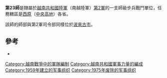 {{Infobox military unit
|unit_name = 第23師
| image = [[File:ARVN_23rd_Division_Insignia.svg|160px]]
| caption = 第23師佩章
|dates= 1959-1975
|country={{flagicon|South Vietnam}} 南越
|allegiance=
|command_structure=[[越南共和國第2軍|第2軍]]
|branch=[[File:Flag_of_the_Army_of_the_Republic_of_Vietnam.jpg|22x20px]] [[越南共和國軍|越南共和國軍]]
|type= 
|specialization=步兵
|size=
|garrison=[[波來古市|波來古市]]
|ceremonial_chief =
|nickname= 
|motto=
|colors=
|march=
|mascot=
<!-- Commanders -->
|commander1=
|commander1_label=
|commander2= 
|commander2_label= 
|commander3=
|commander3_label=
|commander4=
|commander4_label=
|notable_commanders=[[黃春覽|黃春覽]]<br>[[呂夢蘭|呂蘭]]<br>{{link-vi|張光恩|Trương Quang Ân}}<br>{{link-vi|武文景|Võ Văn Cảnh}}<br>[[李松柏_(越南)|李松柏]]<br>{{link-vi|黎忠詳|Lê Trung Tường}}
<!-- Battles -->
|battles=越南戰爭
*[[復活節攻勢|復活節攻勢]]
*[[崑嵩戰役|崑嵩戰役]]
*[[1975年春季攻勢|1975年春季攻勢]]
*[[邦美蜀戰役|邦美蜀戰役]]
|anniversaries =
<!-- Insignia -->
| identification_symbol =
| identification_symbol_label = Distinctive unit insignia
| identification_symbol_2 = 
| identification_symbol_2_label = 軍旗
}}
'''第23師'''是隸屬於[[越南共和國陸軍|越南共和國陸軍]]（南越陸軍）[[越南共和國第2軍|第2軍]]的一支師級步兵戰鬥單位，任務轄區是[[西原|西原]]（[[中央高地_(越南)|中央高地]]）各省。

該師的師部與第2軍司令部同樣位於[[波來古市|波來古市]]。

== 參考 ==
<references/>
*{{cite book|title=Encyclopedia of the Vietnam War| first= Spencer C. |last=Tucker |year=2000 |publisher=[[ABC-CLIO|ABC-CLIO]]| isbn=1-57607-040-9 |location=Santa Barbara, California |pages=526–533}}

{{越南共和國軍}}

[[Category:越南戰爭中的軍隊編制|Category:越南戰爭中的軍隊編制]]
[[Category:越南共和國軍事力量的編成|Category:越南共和國軍事力量的編成]]
[[Category:1959年建立的军事组织|Category:1959年建立的军事组织]]
[[Category:1975年废除的军事组织|Category:1975年废除的军事组织]]